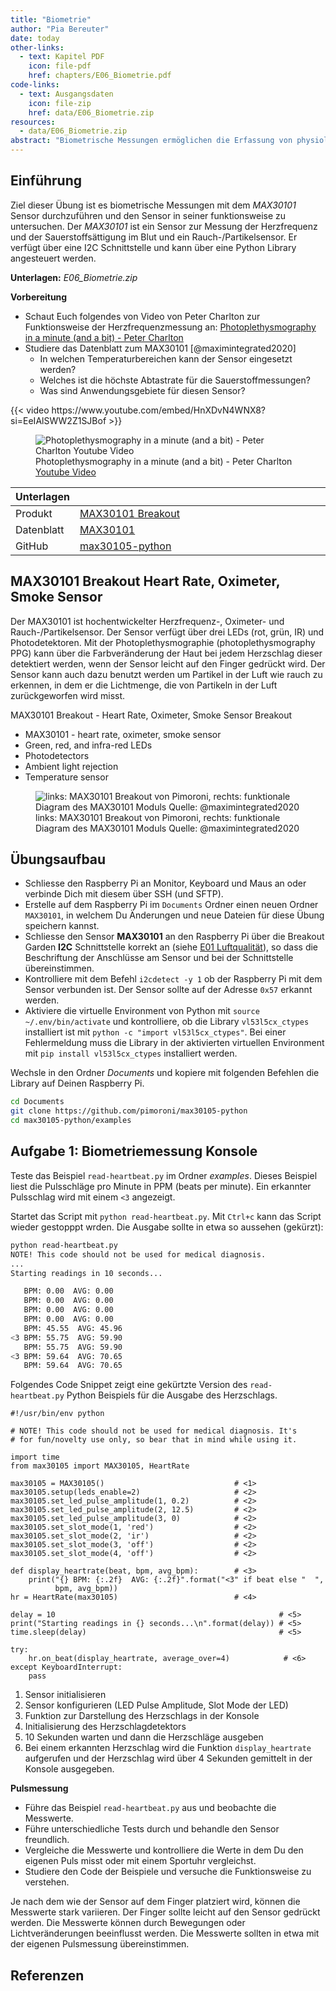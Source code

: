 ```yaml
---
title: "Biometrie"
author: "Pia Bereuter"
date: today
other-links:
  - text: Kapitel PDF
    icon: file-pdf
    href: chapters/E06_Biometrie.pdf
code-links:
  - text: Ausgangsdaten
    icon: file-zip
    href: data/E06_Biometrie.zip
resources:
  - data/E06_Biometrie.zip
abstract: "Biometrische Messungen ermöglichen die Erfassung von physiologischen Daten wie Herzfrequenz oder Sauerstoffsättigung. Während diese Sensoren nicht typische Sensoren für IoT Projekte sind, können sie für spezielle Anwendungen wie Gesundheitsüberwachung oder Fitness eingesetzt werden. Diese Übung führt in die biometrischen Messungen mit dem MAX30101 Sensor ein und zeigt wie die Herzfrequenz gemessen werden kann."
---
```


## Einführung

Ziel dieser Übung ist es biometrische Messungen mit dem *MAX30101* Sensor durchzuführen und den Sensor in seiner funktionsweise zu untersuchen. Der *MAX30101* ist ein Sensor zur Messung der Herzfrequenz und der Sauerstoffsättigung im Blut und ein Rauch-/Partikelsensor. Er verfügt über eine I2C Schnittstelle und kann über eine Python Library angesteuert werden.

**Unterlagen:** *<i class="bi-file-zip"></i> E06_Biometrie.zip* 

**Vorbereitung**

- Schaut Euch folgendes von Video von Peter Charlton zur Funktionsweise der Herzfrequenzmessung an: [Photoplethysmography in a minute (and a bit) - Peter Charlton](https://www.youtube.com/embed/HnXDvN4WNX8?si=EeIAlSWW2Z1SJBof) 
- Studiere das Datenblatt zum MAX30101 [@maximintegrated2020]
  - In welchen Temperaturbereichen kann der Sensor eingesetzt werden? 
  - Welches ist die höchste Abtastrate für die Sauerstoffmessungen?
  - Was sind Anwendungsgebiete für diesen Sensor?

::: {.content-visible when-format="html"}
{{< video https://www.youtube.com/embed/HnXDvN4WNX8?si=EeIAlSWW2Z1SJBof >}}
:::
::: {.content-visible unless-format="html"}
![Photoplethysmography in a minute (and a bit) - Peter Charlton [Youtube Video](https://www.youtube.com/embed/HnXDvN4WNX8?si=EeIAlSWW2Z1SJBof)](images/youtube_photoplethysmography.png)
:::

| **Unterlagen** |                                                          |
| ---------- | ------------------------------------------------------------ |
| Produkt    | [MAX30101 Breakout](https://shop.pimoroni.com/products/max30101-breakout-heart-rate-oximeter-smoke-sensor) |
| Datenblatt | [MAX30101](https://datasheets.maximintegrated.com/en/ds/MAX30101.pdf) |
| GitHub     | [max30105-python](https://github.com/pimoroni/max30105-python)   |

## MAX30101 Breakout Heart Rate, Oximeter, Smoke Sensor\index{MAX30101}

Der MAX30101 ist hochentwickelter Herzfrequenz-, Oximeter- und Rauch-/Partikelsensor. Der Sensor verfügt über drei LEDs (rot, grün, IR) und Photodetektoren. Mit der Photoplethysmographie (photoplethysmography PPG) kann über die Farbveränderung der Haut bei jedem Herzschlag dieser detektiert werden, wenn der Sensor leicht auf den Finger gedrückt wird. Der Sensor kann auch dazu benutzt werden um Partikel in der Luft wie rauch zu erkennen, in dem er die Lichtmenge, die von Partikeln in der Luft zurückgeworfen wird misst. 

MAX30101 Breakout - Heart Rate, Oximeter, Smoke Sensor Breakout

- MAX30101 - heart rate, oximeter, smoke sensor
- Green, red, and infra-red LEDs
- Photodetectors
- Ambient light rejection
- Temperature sensor

![links: MAX30101 Breakout von Pimoroni, rechts: funktionale Diagram des MAX30101 Moduls Quelle: @maximintegrated2020](images/MAX30101_wide.jpg){#fig-MAX30101}

## Übungsaufbau

- Schliesse den Raspberry Pi an Monitor, Keyboard und Maus an oder verbinde Dich mit diesem über SSH (und SFTP).
- Erstelle auf dem Raspberry Pi im `Documents` Ordner einen neuen Ordner `MAX30101`, in welchem Du Änderungen und neue Dateien für diese Übung speichern kannst.
- Schliesse den Sensor **MAX30101** an den Raspberry Pi über die Breakout Garden **I2C** Schnittstelle korrekt an (siehe [E01 Luftqualität](E01_Luftqualitaet.qmd)), so dass die Beschriftung der Anschlüsse am Sensor und bei der Schnittstelle übereinstimmen.
- Kontrolliere mit dem Befehl `i2cdetect -y 1` ob der Raspberry Pi mit dem Sensor verbunden ist. Der Sensor sollte auf der Adresse `0x57` erkannt werden.
- Aktiviere die virtuelle Environment von Python mit `source ~/.env/bin/activate` und kontrolliere, ob die Library `vl53l5cx_ctypes` installiert ist mit `python -c "import vl53l5cx_ctypes"`. Bei einer Fehlermeldung muss die Library in der aktivierten virtuellen Environment mit `pip install vl53l5cx_ctypes` installiert werden.


Wechsle in den Ordner *Documents* und kopiere mit folgenden Befehlen die Library auf Deinen Raspberry Pi.

``` bash
cd Documents
git clone https://github.com/pimoroni/max30105-python
cd max30105-python/examples
```

## Aufgabe 1: Biometriemessung Konsole
Teste das Beispiel `read-heartbeat.py` im Ordner *examples*. Dieses Beispiel liest die Pulsschläge pro Minute in PPM (beats per minute). Ein erkannter Pulsschlag wird mit einem `<3` angezeigt. 

Startet das Script mit `python read-heartbeat.py`. Mit `Ctrl+c` kann das Script wieder gestopppt wrden. Die Ausgabe sollte in etwa so aussehen (gekürzt):

``` bash
python read-heartbeat.py 
NOTE! This code should not be used for medical diagnosis. 
...
Starting readings in 10 seconds...

   BPM: 0.00  AVG: 0.00
   BPM: 0.00  AVG: 0.00
   BPM: 0.00  AVG: 0.00
   BPM: 0.00  AVG: 0.00
   BPM: 45.55  AVG: 45.96
<3 BPM: 55.75  AVG: 59.90
   BPM: 55.75  AVG: 59.90
<3 BPM: 59.64  AVG: 70.65
   BPM: 59.64  AVG: 70.65
```

Folgendes Code Snippet zeigt eine gekürtzte Version des `read-heartbeat.py` Python Beispiels für die Ausgabe des Herzschlags.

```.python
#!/usr/bin/env python

# NOTE! This code should not be used for medical diagnosis. It's
# for fun/novelty use only, so bear that in mind while using it.

import time
from max30105 import MAX30105, HeartRate

max30105 = MAX30105()                             # <1>
max30105.setup(leds_enable=2)                     # <2>
max30105.set_led_pulse_amplitude(1, 0.2)          # <2>
max30105.set_led_pulse_amplitude(2, 12.5)         # <2>
max30105.set_led_pulse_amplitude(3, 0)            # <2>
max30105.set_slot_mode(1, 'red')                  # <2>
max30105.set_slot_mode(2, 'ir')                   # <2>
max30105.set_slot_mode(3, 'off')                  # <2>
max30105.set_slot_mode(4, 'off')                  # <2>

def display_heartrate(beat, bpm, avg_bpm):        # <3>
    print("{} BPM: {:.2f}  AVG: {:.2f}".format("<3" if beat else "  ",
          bpm, avg_bpm))
hr = HeartRate(max30105)                          # <4>

delay = 10                                                  # <5>
print("Starting readings in {} seconds...\n".format(delay)) # <5>
time.sleep(delay)                                           # <5>

try:
    hr.on_beat(display_heartrate, average_over=4)            # <6>
except KeyboardInterrupt:
    pass
```
1. Sensor initialisieren 
2. Sensor konfigurieren (LED Pulse Amplitude, Slot Mode der LED)
3. Funktion zur Darstellung des Herzschlags in der Konsole
4. Initialisierung des Herzschlagdetektors
5. 10 Sekunden warten und dann die Herzschläge ausgeben
6. Bei einem erkannten Herzschlag wird die Funktion `display_heartrate` aufgerufen und der Herzschlag wird über 4 Sekunden gemittelt in der Konsole ausgegeben.


::: {#exr-pulsmessung}
**Pulsmessung**

- Führe das Beispiel `read-heartbeat.py` aus und beobachte die Messwerte.
- Führe unterschiedliche Tests durch und behandle den Sensor freundlich.
- Vergleiche die Messwerte und kontrolliere die Werte in dem Du den eigenen Puls misst oder mit einem Sportuhr vergleichst.
- Studiere den Code der Beispiele und versuche die Funktionsweise zu verstehen.
:::

::: {.content-hidden unless-meta="solution"}
::: {#sol-pulsmessung}
Je nach dem wie der Sensor auf dem Finger platziert wird, können die Messwerte stark variieren. Der Finger sollte leicht auf den Sensor gedrückt werden. Die Messwerte können durch Bewegungen oder Lichtveränderungen beeinflusst werden. Die Messwerte sollten in etwa mit der eigenen Pulsmessung übereinstimmen.
:::
:::

::: {.content-visible when-profile="chapter"}
## Referenzen
:::